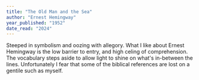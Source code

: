 ```yaml
---
title: "The Old Man and the Sea"
author: "Ernest Hemingway"
year_published: "1952"
date_read: "2024"
---
```

Steeped in symbolism and oozing with allegory. What I like about Ernest Hemingway is the low barrier to entry, and high celing of comprehension.
The vocabulary steps aside to allow light to shine on what's in-between the lines. Unfortunately I fear that some of the biblical references are lost on a gentile such as myself.